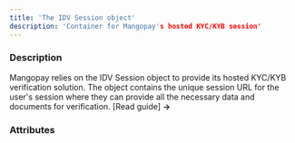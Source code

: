 ```yaml
---
title: 'The IDV Session object'
description: 'Container for Mangopay's hosted KYC/KYB session'
---
```



### Description 

Mangopay relies on the IDV Session object to provide its hosted KYC/KYB verification solution. The object contains the unique session URL for the user's session where they can provide all the necessary data and documents for verification. [Read guide] **&rarr;**

### Attributes

<IdResponse/>
<Tag2Response/>
<HostedUrlResponse/>
<ReturnURL3Response/>
<Status13Response/>
<UserId2Response/>
<CreationDateResponse/>
<LastUpdate1Response/>
<ChecksResponse/>
